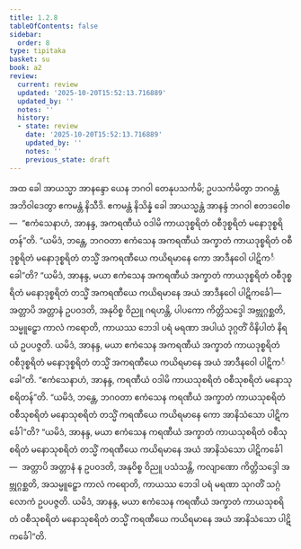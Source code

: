 ```yaml
---
title: 1.2.8
tableOfContents: false
sidebar:
  order: 8
type: tipitaka
basket: su
book: a2
review:
  current: review
  updated: '2025-10-20T15:52:13.716889'
  updated_by: ''
  notes: ''
  history:
  - state: review
    date: '2025-10-20T15:52:13.716889'
    updated_by: ''
    notes: ''
    previous_state: draft
---
```



<DynamicBreadcrumb />


<ReviewStatus review={frontmatter.review} showDetails={true} />

<HypothesisAnnotation frontmatter={frontmatter} />

<Division number="18" book="a2" e="ch" v="15" p="59">

<Paragraph number="47" book="a2">
အထ ခေါ အာယသ္မာ အာနန္ဒော ယေန ဘဂဝါ တေနုပသင်္ကမိ; ဥပသင်္ကမိတွာ ဘဂဝန္တံ အဘိဝါဒေတွာ ဧကမန္တံ နိသီဒိ. ဧကမန္တံ နိသိန္နံ ခေါ အာယသ္မန္တံ အာနန္ဒံ ဘဂဝါ ဧတဒဝေါစ—  “ဧကံသေနာဟံ, အာနန္ဒ, အကရဏီယံ ဝဒါမိ ကာယဒုစ္စရိတံ ဝစီဒုစ္စရိတံ မနောဒုစ္စရိတန်”တိ. “ယမိဒံ, ဘန္တေ, ဘဂဝတာ ဧကံသေန အကရဏီယံ အက္ခာတံ ကာယဒုစ္စရိတံ ဝစီဒုစ္စရိတံ မနောဒုစ္စရိတံ တသ္မိံ အကရဏီယေ ကယိရမာနေ ကော အာဒီနဝေါ ပါဋိကင်္ခေါ”တိ? “ယမိဒံ, အာနန္ဒ, မယာ ဧကံသေန အကရဏီယံ အက္ခာတံ ကာယဒုစ္စရိတံ ဝစီဒုစ္စရိတံ မနောဒုစ္စရိတံ တသ္မိံ အကရဏီယေ ကယိရမာနေ အယံ အာဒီနဝေါ ပါဋိကင်္ခေါ—  အတ္တာပိ အတ္တာနံ ဥပဝဒတိ, အနုဝိစ္စ ဝိညူ ဂရဟန္တိ, ပါပကော ကိတ္တိသဒ္ဒေါ အဗ္ဘုဂ္ဂစ္ဆတိ, သမ္မူဠှော ကာလံ ကရောတိ, ကာယဿ ဘေဒါ ပရံ မရဏာ အပါယံ ဒုဂ္ဂတိံ ဝိနိပါတံ နိရယံ ဥပပဇ္ဇတိ. ယမိဒံ, အာနန္ဒ, မယာ ဧကံသေန အကရဏီယံ အက္ခာတံ ကာယဒုစ္စရိတံ ဝစီဒုစ္စရိတံ မနောဒုစ္စရိတံ တသ္မိံ အကရဏီယေ ကယိရမာနေ အယံ အာဒီနဝေါ ပါဋိကင်္ခေါ”တိ.
</Paragraph>

<Paragraph number="48" book="a2">
“ဧကံသေနာဟံ, အာနန္ဒ, ကရဏီယံ ဝဒါမိ ကာယသုစရိတံ ဝစီသုစရိတံ မနောသုစရိတန်”တိ. “ယမိဒံ, ဘန္တေ, ဘဂဝတာ ဧကံသေန ကရဏီယံ အက္ခာတံ ကာယသုစရိတံ ဝစီသုစရိတံ မနောသုစရိတံ တသ္မိံ ကရဏီယေ ကယိရမာနေ ကော အာနိသံသော ပါဋိကင်္ခေါ”တိ? “ယမိဒံ, အာနန္ဒ, မယာ ဧကံသေန ကရဏီယံ အက္ခာတံ ကာယသုစရိတံ ဝစီသုစရိတံ မနောသုစရိတံ တသ္မိံ ကရဏီယေ ကယိရမာနေ အယံ အာနိသံသော ပါဋိကင်္ခေါ—  အတ္တာပိ အတ္တာနံ န ဥပဝဒတိ, အနုဝိစ္စ ဝိညူ ပသံသန္တိ, ကလျာဏော ကိတ္တိသဒ္ဒေါ အဗ္ဘုဂ္ဂစ္ဆတိ, အသမ္မူဠှော ကာလံ ကရောတိ, ကာယဿ ဘေဒါ ပရံ မရဏာ သုဂတိံ သဂ္ဂံ လောကံ ဥပပဇ္ဇတိ. ယမိဒံ, အာနန္ဒ, မယာ ဧကံသေန ကရဏီယံ အက္ခာတံ ကာယသုစရိတံ ဝစီသုစရိတံ မနောသုစရိတံ တသ္မိံ ကရဏီယေ ကယိရမာနေ အယံ အာနိသံသော ပါဋိကင်္ခေါ”တိ.
</Paragraph>
</Division>